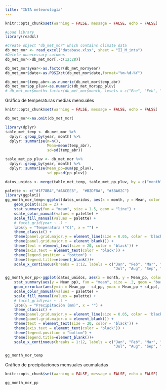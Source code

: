 ```yaml
---
title: "INTA meteorología"
---
```


```r
knitr::opts_chunk$set(warning = FALSE, message = FALSE, echo = FALSE)

#Load library
library(readxl)

#Create object "db_met_mor" which contains climate data
db_met_mor <- read_excel("database.xlsx", sheet = "II_M_inta")
#Delete unnecessary columns
db_met_mor<-db_met_mor[,-c(12:28)]

db_met_mor$year<-as.factor(db_met_mor$year)
db_met_mor$date<-as.POSIXct(db_met_mor$date,format="%m-%d-%Y")

db_met_mor$temp_abr<-as.numeric(db_met_mor$temp_abr)
db_met_mor$pp_pluv<-as.numeric(db_met_mor$pp_pluv)
# db_met_mor$month<-factor(db_met_mor$month, levels = c("Ene", "Feb", "Mar", "Abr", "May", "Jun", "Jul", "Ago", "Sep", "Oct", "Nov", "Dic"))

```

Gráfico de temperaturas medias mensuales
```r
knitr::opts_chunk$set(warning = FALSE, message = FALSE, echo = FALSE)

db_met_mor<-na.omit(db_met_mor)

library(dplyr)
table_met_temp <- db_met_mor %>%
  dplyr::group_by(year, month) %>%
  dplyr::summarise(n=n(),
                   Mean=mean(temp_abr),
                   sd=sd(temp_abr))

table_met_pp_pluv <- db_met_mor %>%
  dplyr::group_by(year, month) %>%
  dplyr::summarise(Mean_pp=sum(pp_pluv),
                   sd_pp=sd(pp_pluv))

datos_unidos <- merge(table_met_temp, table_met_pp_pluv, by = c("month", "year"))

palette <- c("#1F78B4","#A6CEE3",  "#B2DF8A", "#33A02C")
library(ggplot2)
gg_month_mor_temp<-ggplot(datos_unidos, aes(x = month, y = Mean, color = year, fill = year, width = 1)) +
    geom_point(size = 2) +
    stat_summary(fun = "mean", size = 1.5, geom = "line") +
    scale_color_manual(values = palette) +
    scale_fill_manual(values = palette) +
    # facet_grid(year ~ .) +
    labs(y = "Temperatura (°C)", x = "") +
    theme_classic() +
    theme(panel.grid.major.y = element_line(size = 0.05, color = 'black')) +
    theme(panel.grid.major.x = element_blank()) +
    theme(text = element_text(size = 20, color = 'black')) +
    theme(axis.text = element_text(color = 'black')) +
    theme(legend.position = "bottom") +
    theme(legend.title=element_blank())+
    scale_x_continuous(breaks = 1:12, labels = c("Jan", "Feb", "Mar", "Apr", "May", "Jun",
                                                 "Jul", "Aug", "Sep", "Oct", "Nov", "Dec"))

gg_month_mor_pp<-ggplot(datos_unidos, aes(x = month, y = Mean_pp, color = year, fill = year, width = 0.8)) +
    stat_summary(aes(y = Mean_pp), fun = "mean", size = .2, geom = "bar", position = position_dodge(0.8), color = "blue") +
    geom_errorbar(aes(ymin = Mean_pp - sd_pp, ymax = Mean_pp + sd_pp), width = .1, position = position_dodge(0.8)) +
    scale_color_manual(values = palette) +
    scale_fill_manual(values = palette) +
    # facet_grid(year ~ .) +
    labs(y = "Precipitación (mm)", x = "") +
    theme_classic() +
    theme(panel.grid.major.y = element_line(size = 0.05, color = 'black')) +
    theme(panel.grid.major.x = element_blank()) +
    theme(text = element_text(size = 20, color = 'black')) +
    theme(axis.text = element_text(color = 'black')) +
    theme(legend.position = "bottom") +
    theme(legend.title=element_blank())+
    scale_x_continuous(breaks = 1:12, labels = c("Jan", "Feb", "Mar", "Apr", "May", "Jun",
                                                 "Jul", "Aug", "Sep", "Oct", "Nov", "Dec"))

gg_month_mor_temp


```

Gráfico de precipitaciones mensuales acumuladas

```r
knitr::opts_chunk$set(warning = FALSE, message = FALSE, echo = FALSE)

gg_month_mor_pp

```